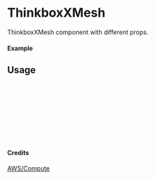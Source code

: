 
<Meta of={ThinkboxXMesh} title="AWS/Compute/ThinkboxXMesh" />

# ThinkboxXMesh

ThinkboxXMesh component with different props.

#### Example

<Canvas of={ThinkboxXMesh.Primary} />

## Usage

```ts
import { ThinkboxXMesh } from "yadl-ui";

const Example = () => {
  return (
      <ThinkboxXMesh />
  );
};

export default Example;
```

#### Credits
[AWS/Compute](https://aws-icons.com/)
